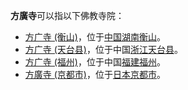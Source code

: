 '''方廣寺'''可以指以下佛教寺院：
*[[方广寺_(衡山)|方广寺 (衡山)]]，位于[[中国|中国]][[湖南|湖南]][[衡山|衡山]]。
*[[方广寺_(天台县)|方广寺 (天台县)]]，位于中国[[浙江|浙江]][[天台县|天台县]]。
*[[方广寺_(福州)|方广寺 (福州)]]，位于中国[[福建|福建]][[福州|福州]]。
*[[方廣寺_(京都市)|方廣寺 (京都市)]]，位于[[日本|日本]][[京都市|京都市]]。

{{disambig|Cat=三字佛寺消歧義|F}}